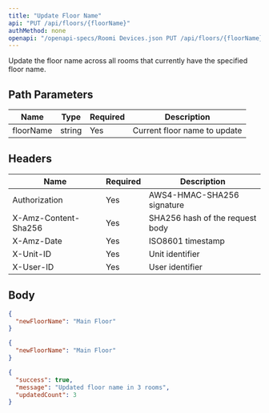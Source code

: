 ```yaml
---
title: "Update Floor Name"
api: "PUT /api/floors/{floorName}"
authMethod: none
openapi: "/openapi-specs/Roomi Devices.json PUT /api/floors/{floorName}"
---
```


Update the floor name across all rooms that currently have the specified floor name.

## Path Parameters


| Name | Type | Required | Description |
| --- | --- | --- | --- |
| floorName | string | Yes | Current floor name to update |


## Headers


| Name | Required | Description |
| --- | --- | --- |
| Authorization | Yes | AWS4-HMAC-SHA256 signature |
| X-Amz-Content-Sha256 | Yes | SHA256 hash of the request body |
| X-Amz-Date | Yes | ISO8601 timestamp |
| X-Unit-ID | Yes | Unit identifier |
| X-User-ID | Yes | User identifier |


## Body

```json
{
  "newFloorName": "Main Floor"
}
```


<RequestExample>

```json Request Body
{
  "newFloorName": "Main Floor"
}
```

</RequestExample>


<ResponseExample>

```json Response
{
  "success": true,
  "message": "Updated floor name in 3 rooms",
  "updatedCount": 3
}
```

</ResponseExample>
